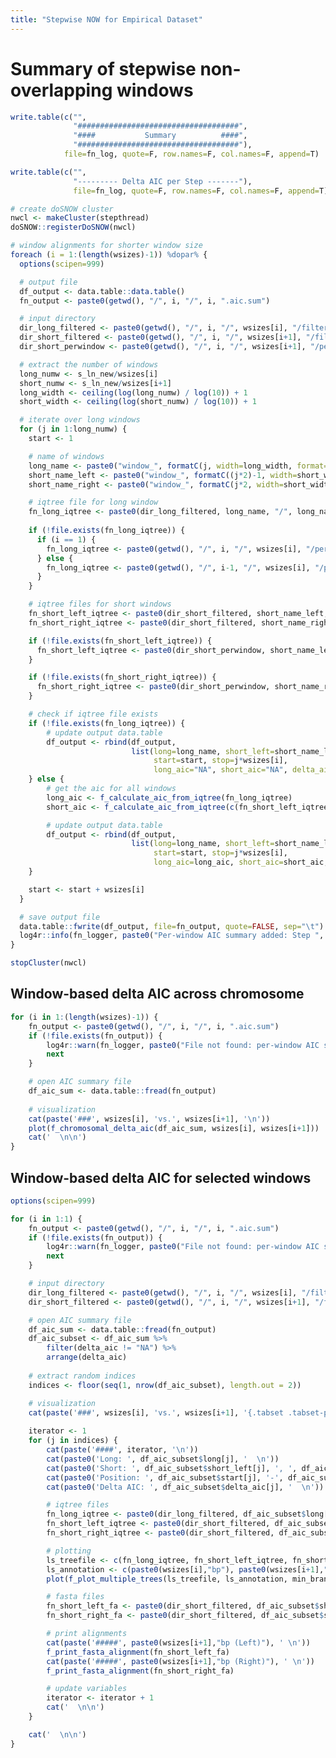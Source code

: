 ```yaml
---
title: "Stepwise NOW for Empirical Dataset"
---
```


# Summary of stepwise non-overlapping windows
```r
write.table(c("",
              "####################################",
              "####           Summary          ####",
              "####################################"),
            file=fn_log, quote=F, row.names=F, col.names=F, append=T)
```

```r
write.table(c("",
              "--------- Delta AIC per Step -------"),
              file=fn_log, quote=F, row.names=F, col.names=F, append=T)

# create doSNOW cluster
nwcl <- makeCluster(stepthread)
doSNOW::registerDoSNOW(nwcl)

# window alignments for shorter window size
foreach (i = 1:(length(wsizes)-1)) %dopar% {
  options(scipen=999)

  # output file
  df_output <- data.table::data.table()
  fn_output <- paste0(getwd(), "/", i, "/", i, ".aic.sum")

  # input directory
  dir_long_filtered <- paste0(getwd(), "/", i, "/", wsizes[i], "/filtered/")
  dir_short_filtered <- paste0(getwd(), "/", i, "/", wsizes[i+1], "/filtered/")
  dir_short_perwindow <- paste0(getwd(), "/", i, "/", wsizes[i+1], "/perwindow/")

  # extract the number of windows
  long_numw <- s_ln_new/wsizes[i]
  short_numw <- s_ln_new/wsizes[i+1]
  long_width <- ceiling(log(long_numw) / log(10)) + 1
  short_width <- ceiling(log(short_numw) / log(10)) + 1

  # iterate over long windows
  for (j in 1:long_numw) {
    start <- 1

    # name of windows
    long_name <- paste0("window_", formatC(j, width=long_width, format="d", flag="0"))
    short_name_left <- paste0("window_", formatC((j*2)-1, width=short_width, format="d", flag="0"))
    short_name_right <- paste0("window_", formatC(j*2, width=short_width, format="d", flag="0"))

    # iqtree file for long window
    fn_long_iqtree <- paste0(dir_long_filtered, long_name, "/", long_name, ".fa.iqtree")
    
    if (!file.exists(fn_long_iqtree)) {
      if (i == 1) {
        fn_long_iqtree <- paste0(getwd(), "/", i, "/", wsizes[i], "/perwindow/", long_name, "/", long_name, ".fa.iqtree")
      } else {
        fn_long_iqtree <- paste0(getwd(), "/", i-1, "/", wsizes[i], "/perwindow/", long_name, "/", long_name, ".fa.iqtree")
      }
    }

    # iqtree files for short windows
    fn_short_left_iqtree <- paste0(dir_short_filtered, short_name_left, "/", short_name_left, ".fa.iqtree")
    fn_short_right_iqtree <- paste0(dir_short_filtered, short_name_right, "/", short_name_right, ".fa.iqtree")

    if (!file.exists(fn_short_left_iqtree)) {
      fn_short_left_iqtree <- paste0(dir_short_perwindow, short_name_left, "/", short_name_left, ".fa.iqtree")
    }

    if (!file.exists(fn_short_right_iqtree)) {
      fn_short_right_iqtree <- paste0(dir_short_perwindow, short_name_right, "/", short_name_right, ".fa.iqtree")
    }

    # check if iqtree file exists
    if (!file.exists(fn_long_iqtree)) {
        # update output data.table
        df_output <- rbind(df_output,
                           list(long=long_name, short_left=short_name_left, short_right=short_name_right,
                                start=start, stop=j*wsizes[i],
                                long_aic="NA", short_aic="NA", delta_aic="NA"))
    } else {
        # get the aic for all windows
        long_aic <- f_calculate_aic_from_iqtree(fn_long_iqtree)
        short_aic <- f_calculate_aic_from_iqtree(c(fn_short_left_iqtree, fn_short_right_iqtree))

        # update output data.table
        df_output <- rbind(df_output,
                           list(long=long_name, short_left=short_name_left, short_right=short_name_right,
                                start=start, stop=j*wsizes[i],
                                long_aic=long_aic, short_aic=short_aic, delta_aic=short_aic-long_aic))
    }

    start <- start + wsizes[i]
  }

  # save output file
  data.table::fwrite(df_output, file=fn_output, quote=FALSE, sep="\t")
  log4r::info(fn_logger, paste0("Per-window AIC summary added: Step ", i, "."))
}

stopCluster(nwcl)
```

## Window-based delta AIC across chromosome {.tabset}
```r
for (i in 1:(length(wsizes)-1)) {
    fn_output <- paste0(getwd(), "/", i, "/", i, ".aic.sum")
    if (!file.exists(fn_output)) {
        log4r::warn(fn_logger, paste0("File not found: per-window AIC summary for step ", i, ". Skipped."))
        next
    }

    # open AIC summary file
    df_aic_sum <- data.table::fread(fn_output)
    
    # visualization
    cat(paste('###', wsizes[i], 'vs.', wsizes[i+1], '\n'))
    plot(f_chromosomal_delta_aic(df_aic_sum, wsizes[i], wsizes[i+1]))
    cat('  \n\n')
}
```

## Window-based delta AIC for selected windows {.tabset}
```r
options(scipen=999)

for (i in 1:1) {
    fn_output <- paste0(getwd(), "/", i, "/", i, ".aic.sum")
    if (!file.exists(fn_output)) {
        log4r::warn(fn_logger, paste0("File not found: per-window AIC summary for step ", i, ". Skipped."))
        next
    }

    # input directory
    dir_long_filtered <- paste0(getwd(), "/", i, "/", wsizes[i], "/filtered/")
    dir_short_filtered <- paste0(getwd(), "/", i, "/", wsizes[i+1], "/filtered/")

    # open AIC summary file
    df_aic_sum <- data.table::fread(fn_output)
    df_aic_subset <- df_aic_sum %>%
        filter(delta_aic != "NA") %>%
        arrange(delta_aic)
    
    # extract random indices
    indices <- floor(seq(1, nrow(df_aic_subset), length.out = 2))

    # visualization
    cat(paste('###', wsizes[i], 'vs.', wsizes[i+1], '{.tabset .tabset-pills} \n'))
    
    iterator <- 1
    for (j in indices) {
        cat(paste('####', iterator, '\n'))
        cat(paste0('Long: ', df_aic_subset$long[j], '  \n'))
        cat(paste0('Short: ', df_aic_subset$short_left[j], ', ', df_aic_subset$short_right[j], '  \n'))
        cat(paste0('Position: ', df_aic_subset$start[j], '-', df_aic_subset$stop[j], 'bp  \n'))
        cat(paste0('Delta AIC: ', df_aic_subset$delta_aic[j], '  \n'))

        # iqtree files
        fn_long_iqtree <- paste0(dir_long_filtered, df_aic_subset$long[j], "/", df_aic_subset$long[j], ".fa.treefile")
        fn_short_left_iqtree <- paste0(dir_short_filtered, df_aic_subset$short_left[j], "/", df_aic_subset$short_left[j], ".fa.treefile")
        fn_short_right_iqtree <- paste0(dir_short_filtered, df_aic_subset$short_right[j], "/", df_aic_subset$short_right[j], ".fa.treefile")

        # plotting
        ls_treefile <- c(fn_long_iqtree, fn_short_left_iqtree, fn_short_right_iqtree)
        ls_annotation <- c(paste0(wsizes[i],"bp"), paste0(wsizes[i+1],"bp (Left)"), paste0(wsizes[i+1],"bp (Right)"))
        plot(f_plot_multiple_trees(ls_treefile, ls_annotation, min_branch_support))

        # fasta files
        fn_short_left_fa <- paste0(dir_short_filtered, df_aic_subset$short_left[j], "/", df_aic_subset$short_left[j], ".fa")
        fn_short_right_fa <- paste0(dir_short_filtered, df_aic_subset$short_right[j], "/", df_aic_subset$short_right[j], ".fa")

        # print alignments
        cat(paste('#####', paste0(wsizes[i+1],"bp (Left)"), ' \n'))
        f_print_fasta_alignment(fn_short_left_fa)
        cat(paste('#####', paste0(wsizes[i+1],"bp (Right)"), ' \n'))
        f_print_fasta_alignment(fn_short_right_fa)

        # update variables
        iterator <- iterator + 1
        cat('  \n\n')
    }

    cat('  \n\n')
}
```